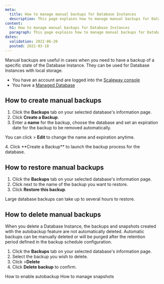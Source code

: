 ```yaml
---
meta:
  title: How to manage manual backups for Database Instances
  description: This page explains how to manage manual backups for Database Instances
content:
  h1: How to manage manual backups for Database Instances
  paragraph: This page explains how to manage manual backups for Database Instances
dates:
  validation: 2022-06-20
  posted: 2021-03-10
---
```


Manual backups are useful in cases when you need to have a backup of a specific state of the Database Instance. They can be used for Database Instances with local storage.

<Message type="requirement">

- You have an account and are logged into the [Scaleway console](https://console.scaleway.com)
- You have a [Managed Database](/storage/database/concepts/#managed-database)

</Message>

## How to create manual backups

1. Click the **Backups** tab on your selected database's information page.
2. Click **Create a Backup**.
3. Enter a **name** for the backup, choose the database and set an expiration date for the backup to be removed automatically.
  <Message type="note">

  You can click <Icon name="more" /> > **Edit** to change the name and expiration anytime.

  </Message>
4. Click **Create a Backup** to launch the backup process for the database.

## How to restore manual backups

1. Click the **Backups** tab on your selected database's information page.
2. Click <Icon name="more" /> next to the name of the backup you want to restore.
3. Click **Restore this backup**.
  <Message type="note">

  Large database backups can take up to several hours to restore.

  </Message>

## How to delete manual backups

When you delete a Database Instance, the backups and snapshots created with the autobackup feature are not automatically deleted. 
Automatic backups can be manually deleted or will be purged after the retention period defined in the backup schedule configuration.

1. Click the **Backups** tab on your selected database's information page.
2. Select the backup you wish to delete. 
3. Click <Icon name="more" /> >**Delete**
4. Click **Delete backup** to confirm. 

<Navigation title="See Also">
  <PreviousButton to="/storage/database/how-to/enable-autobackup/">How to enable autobackup</PreviousButton>
  <NextButton to="/storage/database/how-to/manage-snapshots/">How to manage snapshots</NextButton>
</Navigation>
